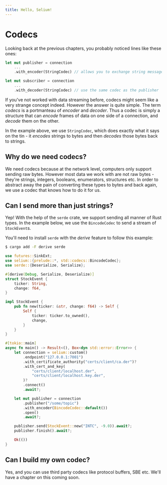 ```yaml
---
title: Hello, Selium!
---
```


# Codecs

Looking back at the previous chapters, you probably noticed lines like these ones:

```rust
let mut publisher = connection
    ...
    .with_encoder(StringCodec) // allows you to exchange string messages between clients

let mut subscriber = connection
    ...
    .with_decoder(StringCodec) // use the same codec as the publisher
```

If you've not worked with data streaming before, codecs might seem like a very strange
concept indeed. However the answer is quite simple. The term _codecs_ is a portmanteau of
_encoder_ and _decoder_. Thus a codec is simply a structure that can _encode_ frames of
data on one side of a connection, and _decode_ them on the other.

In the example above, we use `StringCodec`, which does exactly what it says on the tin -
it _encodes_ strings to bytes and then _decodes_ those bytes back to strings.

## Why do we need codecs?

We need codecs because at the network level, computers only support sending raw bytes.
However most data we work with are not raw bytes - they're strings, integers, booleans,
enumerators, structures etc. In order to abstract away the pain of converting these types
to bytes and back again, we use a codec that knows how to do it for us.

## Can I send more than just strings?

Yep! With the help of the `serde` crate, we support sending all manner of Rust types.
In the example below, we use the `BincodeCodec` to send a stream of `StockEvent`s.

You'll need to install `serde` with the _derive_ feature to follow this example:

```bash
$ cargo add -F derive serde
```

```rust
use futures::SinkExt;
use selium::{prelude::*, std::codecs::BincodeCodec};
use serde::{Deserialize, Serialize};

#[derive(Debug, Serialize, Deserialize)]
struct StockEvent {
    ticker: String,
    change: f64,
}

impl StockEvent {
    pub fn new(ticker: &str, change: f64) -> Self {
        Self {
            ticker: ticker.to_owned(),
            change,
        }
    }
}

#[tokio::main]
async fn main() -> Result<(), Box<dyn std::error::Error>> {
    let connection = selium::custom()
        .endpoint("127.0.0.1:7001")
        .with_certificate_authority("certs/client/ca.der")?
        .with_cert_and_key(
            "certs/client/localhost.der",
            "certs/client/localhost.key.der",
        )?
        .connect()
        .await?;

    let mut publisher = connection
        .publisher("/some/topic")
        .with_encoder(BincodeCodec::default())
        .open()
        .await?;

    publisher.send(StockEvent::new("INTC", -9.0)).await?;
    publisher.finish().await?;

    Ok(())
}
```

## Can I build my own codec?

Yes, and you can use third party codecs like protocol buffers, SBE etc. We'll have a chapter on
this coming soon.
